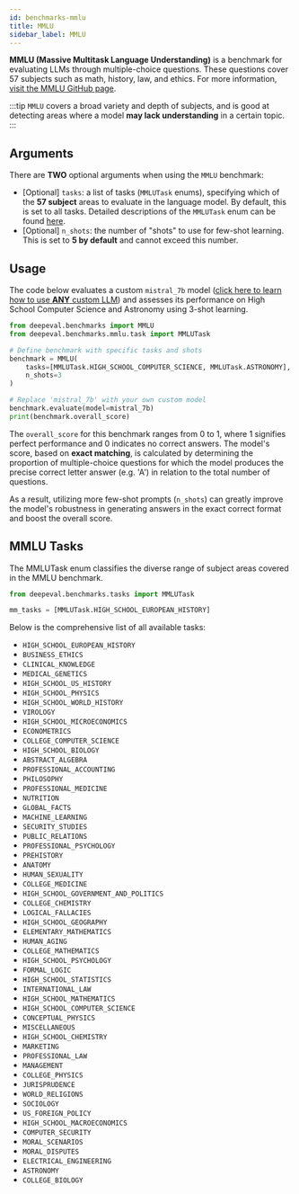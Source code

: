 ```yaml
---
id: benchmarks-mmlu
title: MMLU
sidebar_label: MMLU
---
```


<head>
  <link rel="canonical" href="https://deepeval.com/docs/benchmarks-mmlu" />
</head>


**MMLU (Massive Multitask Language Understanding)** is a benchmark for evaluating LLMs through multiple-choice questions. These questions cover 57 subjects such as math, history, law, and ethics. For more information, [visit the MMLU GitHub page](https://github.com/hendrycks/test).

:::tip
`MMLU` covers a broad variety and depth of subjects, and is good at detecting areas where a model **may lack understanding** in a certain topic.
:::

## Arguments

There are **TWO** optional arguments when using the `MMLU` benchmark:

- [Optional] `tasks`: a list of tasks (`MMLUTask` enums), specifying which of the **57 subject** areas to evaluate in the language model. By default, this is set to all tasks. Detailed descriptions of the `MMLUTask` enum can be found [here](#mmlu-tasks).
- [Optional] `n_shots`: the number of "shots" to use for few-shot learning. This is set to **5 by default** and cannot exceed this number.

## Usage

The code below evaluates a custom `mistral_7b` model ([click here to learn how to use **ANY** custom LLM](/docs/benchmarks-introduction#benchmarking-your-llm)) and assesses its performance on High School Computer Science and Astronomy using 3-shot learning.

```python
from deepeval.benchmarks import MMLU
from deepeval.benchmarks.mmlu.task import MMLUTask

# Define benchmark with specific tasks and shots
benchmark = MMLU(
    tasks=[MMLUTask.HIGH_SCHOOL_COMPUTER_SCIENCE, MMLUTask.ASTRONOMY],
    n_shots=3
)

# Replace 'mistral_7b' with your own custom model
benchmark.evaluate(model=mistral_7b)
print(benchmark.overall_score)
```

The `overall_score` for this benchmark ranges from 0 to 1, where 1 signifies perfect performance and 0 indicates no correct answers. The model's score, based on **exact matching**, is calculated by determining the proportion of multiple-choice questions for which the model produces the precise correct letter answer (e.g. 'A') in relation to the total number of questions.

As a result, utilizing more few-shot prompts (`n_shots`) can greatly improve the model's robustness in generating answers in the exact correct format and boost the overall score.

## MMLU Tasks

The MMLUTask enum classifies the diverse range of subject areas covered in the MMLU benchmark.

```python
from deepeval.benchmarks.tasks import MMLUTask

mm_tasks = [MMLUTask.HIGH_SCHOOL_EUROPEAN_HISTORY]
```

Below is the comprehensive list of all available tasks:

- `HIGH_SCHOOL_EUROPEAN_HISTORY`
- `BUSINESS_ETHICS`
- `CLINICAL_KNOWLEDGE`
- `MEDICAL_GENETICS`
- `HIGH_SCHOOL_US_HISTORY`
- `HIGH_SCHOOL_PHYSICS`
- `HIGH_SCHOOL_WORLD_HISTORY`
- `VIROLOGY`
- `HIGH_SCHOOL_MICROECONOMICS`
- `ECONOMETRICS`
- `COLLEGE_COMPUTER_SCIENCE`
- `HIGH_SCHOOL_BIOLOGY`
- `ABSTRACT_ALGEBRA`
- `PROFESSIONAL_ACCOUNTING`
- `PHILOSOPHY`
- `PROFESSIONAL_MEDICINE`
- `NUTRITION`
- `GLOBAL_FACTS`
- `MACHINE_LEARNING`
- `SECURITY_STUDIES`
- `PUBLIC_RELATIONS`
- `PROFESSIONAL_PSYCHOLOGY`
- `PREHISTORY`
- `ANATOMY`
- `HUMAN_SEXUALITY`
- `COLLEGE_MEDICINE`
- `HIGH_SCHOOL_GOVERNMENT_AND_POLITICS`
- `COLLEGE_CHEMISTRY`
- `LOGICAL_FALLACIES`
- `HIGH_SCHOOL_GEOGRAPHY`
- `ELEMENTARY_MATHEMATICS`
- `HUMAN_AGING`
- `COLLEGE_MATHEMATICS`
- `HIGH_SCHOOL_PSYCHOLOGY`
- `FORMAL_LOGIC`
- `HIGH_SCHOOL_STATISTICS`
- `INTERNATIONAL_LAW`
- `HIGH_SCHOOL_MATHEMATICS`
- `HIGH_SCHOOL_COMPUTER_SCIENCE`
- `CONCEPTUAL_PHYSICS`
- `MISCELLANEOUS`
- `HIGH_SCHOOL_CHEMISTRY`
- `MARKETING`
- `PROFESSIONAL_LAW`
- `MANAGEMENT`
- `COLLEGE_PHYSICS`
- `JURISPRUDENCE`
- `WORLD_RELIGIONS`
- `SOCIOLOGY`
- `US_FOREIGN_POLICY`
- `HIGH_SCHOOL_MACROECONOMICS`
- `COMPUTER_SECURITY`
- `MORAL_SCENARIOS`
- `MORAL_DISPUTES`
- `ELECTRICAL_ENGINEERING`
- `ASTRONOMY`
- `COLLEGE_BIOLOGY`
